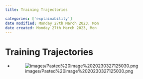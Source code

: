 ```yaml
---
title: Training Trajectories

categories: ['explainability']
date modified: Monday 27th March 2023, Mon
date created: Monday 27th March 2023, Mon
---
```


# Training Trajectories


- ![images/Pasted%20image%2020230327125030.png](images/Pasted%20image%2020230327125030.png)



